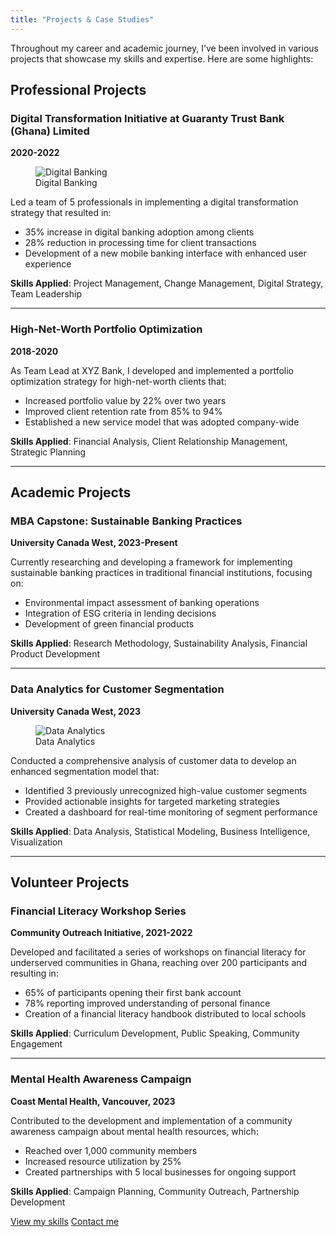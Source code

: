 ---
title: "Projects & Case Studies"
---



Throughout my career and academic journey, I've been involved in various projects that showcase my skills and expertise. Here are some highlights:

## Professional Projects

### Digital Transformation Initiative at Guaranty Trust Bank (Ghana) Limited
**2020-2022**

![Digital Banking](images/di.jpg)

Led a team of 5 professionals in implementing a digital transformation strategy that resulted in:

- 35% increase in digital banking adoption among clients
- 28% reduction in processing time for client transactions
- Development of a new mobile banking interface with enhanced user experience

**Skills Applied**: Project Management, Change Management, Digital Strategy, Team Leadership

---

### High-Net-Worth Portfolio Optimization
**2018-2020**

As Team Lead at XYZ Bank, I developed and implemented a portfolio optimization strategy for high-net-worth clients that:

- Increased portfolio value by 22% over two years
- Improved client retention rate from 85% to 94%
- Established a new service model that was adopted company-wide

**Skills Applied**: Financial Analysis, Client Relationship Management, Strategic Planning

---

## Academic Projects

### MBA Capstone: Sustainable Banking Practices
**University Canada West, 2023-Present**

Currently researching and developing a framework for implementing sustainable banking practices in traditional financial institutions, focusing on:

- Environmental impact assessment of banking operations
- Integration of ESG criteria in lending decisions
- Development of green financial products

**Skills Applied**: Research Methodology, Sustainability Analysis, Financial Product Development

---

### Data Analytics for Customer Segmentation
**University Canada West, 2023**

![Data Analytics](https://source.unsplash.com/random/800×400/?data-analytics)

Conducted a comprehensive analysis of customer data to develop an enhanced segmentation model that:

- Identified 3 previously unrecognized high-value customer segments
- Provided actionable insights for targeted marketing strategies
- Created a dashboard for real-time monitoring of segment performance

**Skills Applied**: Data Analysis, Statistical Modeling, Business Intelligence, Visualization

---

## Volunteer Projects

### Financial Literacy Workshop Series
**Community Outreach Initiative, 2021-2022**

Developed and facilitated a series of workshops on financial literacy for underserved communities in Ghana, reaching over 200 participants and resulting in:

- 65% of participants opening their first bank account
- 78% reporting improved understanding of personal finance
- Creation of a financial literacy handbook distributed to local schools

**Skills Applied**: Curriculum Development, Public Speaking, Community Engagement

---

### Mental Health Awareness Campaign
**Coast Mental Health, Vancouver, 2023**

Contributed to the development and implementation of a community awareness campaign about mental health resources, which:

- Reached over 1,000 community members
- Increased resource utilization by 25%
- Created partnerships with 5 local businesses for ongoing support

**Skills Applied**: Campaign Planning, Community Outreach, Partnership Development

[View my skills](skills.qmd){.btn .btn-primary} [Contact me](contact.qmd){.btn .btn-secondary}